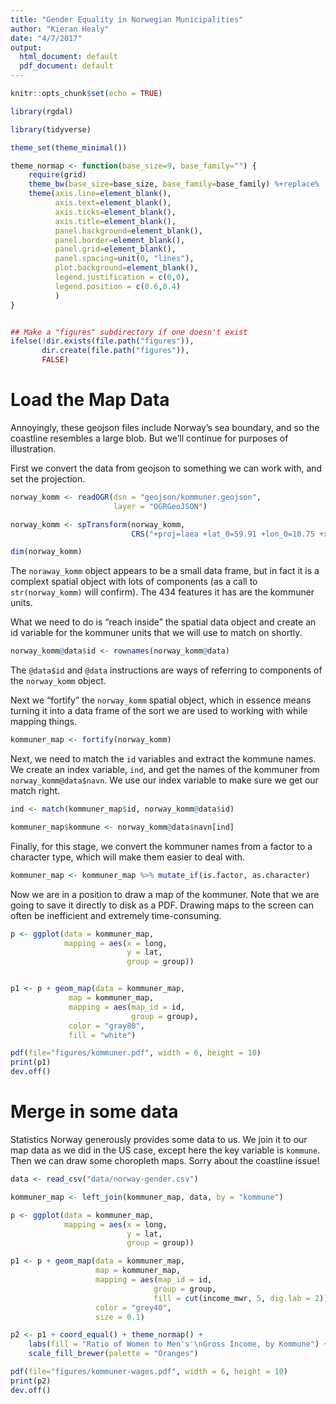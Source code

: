 ```yaml
---
title: "Gender Equality in Norwegian Municipalities"
author: "Kieran Healy"
date: "4/7/2017"
output:
  html_document: default
  pdf_document: default
---
```


```r
knitr::opts_chunk$set(echo = TRUE)

library(rgdal)

library(tidyverse)

theme_set(theme_minimal())

theme_normap <- function(base_size=9, base_family="") {
    require(grid)
    theme_bw(base_size=base_size, base_family=base_family) %+replace%
    theme(axis.line=element_blank(),
          axis.text=element_blank(),
          axis.ticks=element_blank(),
          axis.title=element_blank(),
          panel.background=element_blank(),
          panel.border=element_blank(),
          panel.grid=element_blank(),
          panel.spacing=unit(0, "lines"),
          plot.background=element_blank(),
          legend.justification = c(0,0),
          legend.position = c(0.6,0.4)
          )
}


## Make a "figures" subdirectory if one doesn't exist
ifelse(!dir.exists(file.path("figures")),
       dir.create(file.path("figures")),
       FALSE)

```

# Load the Map Data

Annoyingly, these geojson files include Norway's sea boundary, and so
the coastline resembles a large blob. But we'll continue for purposes
of illustration.

First we convert the data from geojson to something we can work with, and set the projection.

```r

norway_komm <- readOGR(dsn = "geojson/kommuner.geojson",
                       layer = "OGRGeoJSON")

norway_komm <- spTransform(norway_komm,
                           CRS("+proj=laea +lat_0=59.91 +lon_0=10.75 +x_0=0 +y_0=0 +a=6370997 +b=6370997 +units=m +no_defs"))

```

```r
dim(norway_komm)
```

The `noraway_komm` object appears to be a small data frame, but in fact it is a complext spatial object with lots of components (as a call to `str(norway_komm)` will confirm). The 434 features it has are the kommuner units. 

What we need to do is "reach inside" the spatial data object and create an id variable for the kommuner units that we will use to match on shortly. 

```r
norway_komm@data$id <- rownames(norway_komm@data)

```

The `@data$id` and `@data` instructions are ways of referring to components of the `norway_komm` object.

Next we "fortify" the `norway_komm` spatial object, which in essence means turning it into a data frame of the sort we are used to working with while mapping things.

```r
kommuner_map <- fortify(norway_komm)

```

Next, we need to match the `id` variables and extract the kommune names. We create an index variable, `ind`, and get the names of the kommuner from `norway_komm@data$navn`. We use our index variable to make sure we get our match right.

```r
ind <- match(kommuner_map$id, norway_komm@data$id)

kommuner_map$kommune <- norway_komm@data$navn[ind]
```

Finally, for this stage, we convert the kommuner names from a factor to a character type, which will make them easier to deal with.

```r
kommuner_map <- kommuner_map %>% mutate_if(is.factor, as.character)
```

Now we are in a position to draw a map of the kommuner. Note that we are going to save it directly to disk as a PDF. Drawing maps to the screen can often be inefficient and extremely time-consuming.

```r
p <- ggplot(data = kommuner_map,
            mapping = aes(x = long,
                          y = lat,
                          group = group))


p1 <- p + geom_map(data = kommuner_map,
             map = kommuner_map,
             mapping = aes(map_id = id,
                           group = group),
             color = "gray80",
             fill = "white")

pdf(file="figures/kommuner.pdf", width = 6, height = 10)
print(p1)
dev.off()

```


# Merge in some data

Statistics Norway generously provides some data to us. We join it to our map data as we did in the US case, except here the key variable is `kommune`. Then we can draw some choropleth maps. Sorry about the coastline issue!

```r

data <- read_csv("data/norway-gender.csv")

kommuner_map <- left_join(kommuner_map, data, by = "kommune")

p <- ggplot(data = kommuner_map,
            mapping = aes(x = long,
                          y = lat,
                          group = group))

p1 <- p + geom_map(data = kommuner_map,
                   map = kommuner_map,
                   mapping = aes(map_id = id,
                                group = group,
                                fill = cut(income_mwr, 5, dig.lab = 2)),
                   color = "grey40",
                   size = 0.1)

p2 <- p1 + coord_equal() + theme_normap() +
    labs(fill = "Ratio of Women to Men's'\nGross Income, by Kommune") + 
    scale_fill_brewer(palette = "Oranges")

pdf(file="figures/kommuner-wages.pdf", width = 6, height = 10)
print(p2)
dev.off()





```
